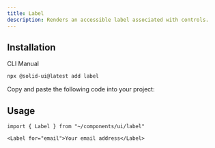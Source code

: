 ```yaml
---
title: Label
description: Renders an accessible label associated with controls.
---
```


<ComponentPreview name="checkbox-demo" />

## Installation

<Tabs defaultValue="cli">

<TabsList>
  <TabsTrigger value="cli">CLI</TabsTrigger>
  <TabsTrigger value="manual">Manual</TabsTrigger>
</TabsList>

<TabsContent value="cli">

```bash
npx @solid-ui@latest add label
```

</TabsContent>

<TabsContent value="manual">

<Step>Copy and paste the following code into your project: </Step>

<ComponentSource name="label" />

</TabsContent>

</Tabs>

## Usage

```tsx
import { Label } from "~/components/ui/label"
```

```tsx
<Label for="email">Your email address</Label>
```
